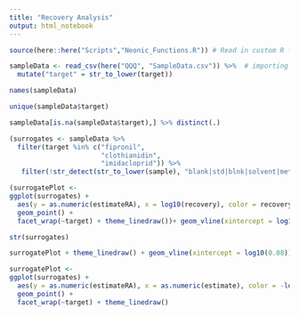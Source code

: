 ```yaml
---
title: "Recovery Analysis"
output: html_notebook
---
```

```r
source(here::here("Scripts","Neonic_Functions.R")) # Read in custom R functions and most useful packages from base script.

sampleData <- read_csv(here("QQQ", "SampleData.csv")) %>%  # importing raw sample data
  mutate("target" = str_to_lower(target)) 

```

```r
names(sampleData)

unique(sampleData$target)

sampleData[is.na(sampleData$target),] %>% distinct(.)
```

```r
(surrogates <- sampleData %>% 
  filter(target %in% c("fipronil",
                       "clothianidin",
                       "imidacloprid")) %>% 
   filter(!str_detect(str_to_lower(sample), "blank|std|blnk|solvent|method|mq|surrogate")))

(surrogatePlot <- 
ggplot(surrogates) + 
  aes(y = as.numeric(estimateRA), x = log10(recovery), color = recovery) + 
  geom_point() + 
  facet_wrap(~target) + theme_linedraw())+ geom_vline(xintercept = log10(0.08))

str(surrogates)

surrogatePlot + theme_linedraw() + geom_vline(xintercept = log10(0.08)) + scale_x_continuous(trans = "pseudo_log")

surrogatePlot <- 
ggplot(surrogates) + 
  aes(y = as.numeric(estimateRA), x = as.numeric(estimate), color = -log10(recovery)) + 
  geom_point() + 
  facet_wrap(~target) + theme_linedraw()

````
